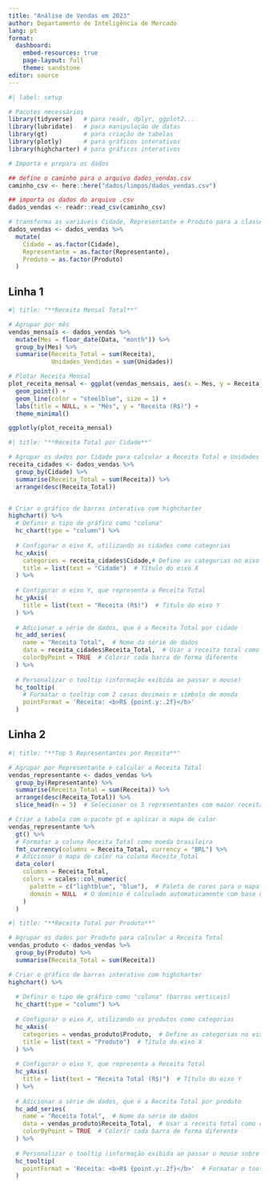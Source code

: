 ```yaml
---
title: "Análise de Vendas em 2023"
author: Departamento de Inteligência de Mercado
lang: pt
format:
  dashboard:
    embed-resources: true
    page-layout: full
    theme: sandstone
editor: source
---
```


```r
#| label: setup

# Pacotes necessários
library(tidyverse)   # para readr, dplyr, ggplot2...
library(lubridate)   # para manipulação de datas 
library(gt)          # para criação de tabelas
library(plotly)      # para gráficos interativos
library(highcharter) # para gráficos interativos

# Importa e prepara os dados

## define o caminho para o arquivo dados_vendas.csv
caminho_csv <- here::here("dados/limpos/dados_vendas.csv")

## importa os dados do arquivo .csv
dados_vendas <- readr::read_csv(caminho_csv)

# transforma as variáveis Cidade, Representante e Produto para a classe factor
dados_vendas <- dados_vendas %>%
  mutate(
    Cidade = as.factor(Cidade),
    Representante = as.factor(Representante),
    Produto = as.factor(Produto)
  )
```




## Linha 1

```r
#| title: "**Receita Mensal Total**"

# Agrupar por mês
vendas_mensais <- dados_vendas %>%
  mutate(Mes = floor_date(Data, "month")) %>%
  group_by(Mes) %>%
  summarise(Receita_Total = sum(Receita),
            Unidades_Vendidas = sum(Unidades))

# Plotar Receita Mensal
plot_receita_mensal <- ggplot(vendas_mensais, aes(x = Mes, y = Receita_Total)) +
  geom_point() + 
  geom_line(color = "steelblue", size = 1) +
  labs(title = NULL, x = "Mês", y = "Receita (R$)") +
  theme_minimal()

ggplotly(plot_receita_mensal)
```


```r
#| title: "**Receita Total por Cidade**"

# Agrupar os dados por Cidade para calcular a Receita Total e Unidades Vendidas
receita_cidades <- dados_vendas %>%
  group_by(Cidade) %>%
  summarise(Receita_Total = sum(Receita)) %>%
  arrange(desc(Receita_Total))  


# Criar o gráfico de barras interativo com highcharter
highchart() %>%
  # Definir o tipo de gráfico como "coluna"
  hc_chart(type = "column") %>%
  
  # Configurar o eixo X, utilizando as cidades como categorias
  hc_xAxis(
    categories = receita_cidades$Cidade,# Define as categorias no eixo X (cidades)
    title = list(text = "Cidade")  # Título do eixo X
  ) %>%
  
  # Configurar o eixo Y, que representa a Receita Total
  hc_yAxis(
    title = list(text = "Receita (R$)")  # Título do eixo Y
  ) %>%
  
  # Adicionar a série de dados, que é a Receita Total por cidade
  hc_add_series(
    name = "Receita Total",  # Nome da série de dados
    data = receita_cidades$Receita_Total,  # Usar a receita total como dados
    colorByPoint = TRUE  # Colorir cada barra de forma diferente
  ) %>%
  
  # Personalizar o tooltip (informação exibida ao passar o mouse)
  hc_tooltip(
    # Formatar o tooltip com 2 casas decimais e símbolo de moeda
    pointFormat = 'Receita: <b>R$ {point.y:.2f}</b>'  
  ) 
```




## Linha 2

```r
#| title: "**Top 5 Representantes por Receita**"

# Agrupar por Representante e calcular a Receita Total
vendas_representante <- dados_vendas %>%
  group_by(Representante) %>%
  summarise(Receita_Total = sum(Receita)) %>%
  arrange(desc(Receita_Total)) %>%
  slice_head(n = 5)  # Selecionar os 5 representantes com maior receita

# Criar a tabela com o pacote gt e aplicar o mapa de calor
vendas_representante %>%
  gt() %>%
  # Formatar a coluna Receita_Total como moeda brasileira
  fmt_currency(columns = Receita_Total, currency = "BRL") %>%
  # Adicionar o mapa de calor na coluna Receita_Total
  data_color(
    columns = Receita_Total,
    colors = scales::col_numeric(
      palette = c("lightblue", "blue"),  # Paleta de cores para o mapa de calor
      domain = NULL  # O domínio é calculado automaticamente com base nos valores
    )
  )
```


```r
#| title: "**Receita Total por Produto**"

# Agrupar os dados por Produto para calcular a Receita Total
vendas_produto <- dados_vendas %>%
  group_by(Produto) %>%
  summarise(Receita_Total = sum(Receita))

# Criar o gráfico de barras interativo com highcharter
highchart() %>%
  
  # Definir o tipo de gráfico como "coluna" (barras verticais)
  hc_chart(type = "column") %>%
  
  # Configurar o eixo X, utilizando os produtos como categorias
  hc_xAxis(
    categories = vendas_produto$Produto,  # Define as categorias no eixo X (produtos)
    title = list(text = "Produto")  # Título do eixo X
  ) %>%
  
  # Configurar o eixo Y, que representa a Receita Total
  hc_yAxis(
    title = list(text = "Receita Total (R$)")  # Título do eixo Y
  ) %>%
  
  # Adicionar a série de dados, que é a Receita Total por produto
  hc_add_series(
    name = "Receita Total",  # Nome da série de dados
    data = vendas_produto$Receita_Total,  # Usar a receita total como dados
    colorByPoint = TRUE  # Colorir cada barra de forma diferente
  ) %>%
  
  # Personalizar o tooltip (informação exibida ao passar o mouse sobre os pontos)
  hc_tooltip(
    pointFormat = 'Receita: <b>R$ {point.y:.2f}</b>'  # Formatar o tooltip com 2 casas decimais e símbolo de moeda
  ) 
```







